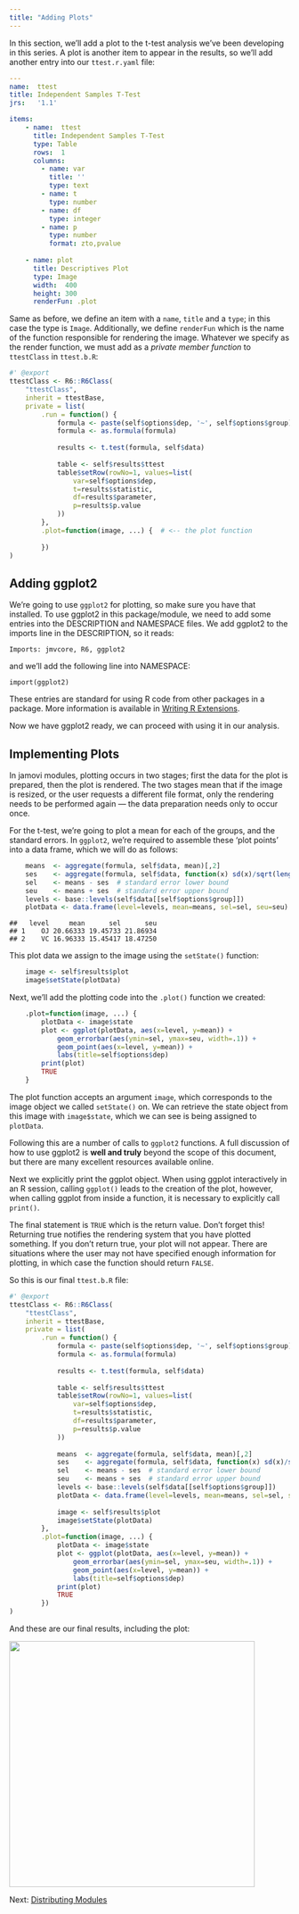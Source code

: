 ```yaml
---
title: "Adding Plots"
---
```


In this section, we'll add a plot to the t-test analysis we've been developing in this series. A plot is another item to appear in the results, so we'll add another entry into our `ttest.r.yaml` file:

```yaml
---
name:  ttest
title: Independent Samples T-Test
jrs:   '1.1'

items:
    - name:  ttest
      title: Independent Samples T-Test
      type: Table
      rows:  1
      columns:
        - name: var
          title: ''
          type: text
        - name: t
          type: number
        - name: df
          type: integer
        - name: p
          type: number
          format: zto,pvalue
    
    - name: plot
      title: Descriptives Plot
      type: Image
      width:  400
      height: 300
      renderFun: .plot
```

Same as before, we define an item with a `name`, `title` and a `type`; in this case the type is `Image`. Additionally, we define `renderFun` which is the name of the function responsible for rendering the image. Whatever we specify as the render function, we must add as a *private member function* to `ttestClass` in `ttest.b.R`:

```r
#' @export
ttestClass <- R6::R6Class(
    "ttestClass",
    inherit = ttestBase,
    private = list(
        .run = function() {
            formula <- paste(self$options$dep, '~', self$options$group)
            formula <- as.formula(formula)
            
            results <- t.test(formula, self$data)
            
            table <- self$results$ttest
            table$setRow(rowNo=1, values=list(
                var=self$options$dep,
                t=results$statistic,
                df=results$parameter,
                p=results$p.value
            ))
        },
        .plot=function(image, ...) {  # <-- the plot function
        
        })
)
```

## Adding ggplot2

We're going to use `ggplot2` for plotting, so make sure you have that installed. To use ggplot2 in this package/module, we need to add some entries into the DESCRIPTION and NAMESPACE files. We add ggplot2 to the imports line in the DESCRIPTION, so it reads:

```
Imports: jmvcore, R6, ggplot2
```

and we'll add the following line into NAMESPACE:

```
import(ggplot2)
```

These entries are standard for using R code from other packages in a package. More information is available in [Writing R Extensions](https://cran.r-project.org/doc/manuals/r-release/R-exts.html).

Now we have ggplot2 ready, we can proceed with using it in our analysis.

## Implementing Plots

In jamovi modules, plotting occurs in two stages; first the data for the plot is prepared, then the plot is rendered. The two stages mean that if the image is resized, or the user requests a different file format, only the rendering needs to be performed again --- the data preparation needs only to occur once.

For the t-test, we're going to plot a mean for each of the groups, and the standard errors. In `ggplot2`, we're required to assemble these 'plot points' into a data frame, which we will do as follows:

```r
    means  <- aggregate(formula, self$data, mean)[,2]
    ses    <- aggregate(formula, self$data, function(x) sd(x)/sqrt(length(x)))[,2]
    sel    <- means - ses  # standard error lower bound
    seu    <- means + ses  # standard error upper bound
    levels <- base::levels(self$data[[self$options$group]])
    plotData <- data.frame(level=levels, mean=means, sel=sel, seu=seu)
```
```
##   level     mean      sel      seu
## 1    OJ 20.66333 19.45733 21.86934
## 2    VC 16.96333 15.45417 18.47250
```

This plot data we assign to the image using the `setState()` function:

```r
    image <- self$results$plot
    image$setState(plotData)
```

Next, we'll add the plotting code into the `.plot()` function we created:

```r
    .plot=function(image, ...) {
        plotData <- image$state
        plot <- ggplot(plotData, aes(x=level, y=mean)) +
            geom_errorbar(aes(ymin=sel, ymax=seu, width=.1)) +
            geom_point(aes(x=level, y=mean)) +
            labs(title=self$options$dep)
        print(plot)
        TRUE
    }
```

The plot function accepts an argument `image`, which corresponds to the image object we called `setState()` on. We can retrieve the state object from this image with `image$state`, which we can see is being assigned to `plotData`.

Following this are a number of calls to `ggplot2` functions. A full discussion of how to use ggplot2 is **well and truly** beyond the scope of this document, but there are many excellent resources available online.

Next we explicitly print the ggplot object. When using ggplot interactively in an R session, calling `ggplot()` leads to the creation of the plot, however, when calling ggplot from inside a function, it is necessary to explicitly call `print()`.

The final statement is `TRUE` which is the return value. Don't forget this! Returning true notifies the rendering system that you have plotted something. If you don't return true, your plot will not appear. There are situations where the user may not have specified enough information for plotting, in which case the function should return `FALSE`.

So this is our final `ttest.b.R` file:

```r
#' @export
ttestClass <- R6::R6Class(
    "ttestClass",
    inherit = ttestBase,
    private = list(
        .run = function() {
            formula <- paste(self$options$dep, '~', self$options$group)
            formula <- as.formula(formula)
            
            results <- t.test(formula, self$data)
            
            table <- self$results$ttest
            table$setRow(rowNo=1, values=list(
                var=self$options$dep,
                t=results$statistic,
                df=results$parameter,
                p=results$p.value
            ))
            
            means  <- aggregate(formula, self$data, mean)[,2]
            ses    <- aggregate(formula, self$data, function(x) sd(x)/sqrt(length(x)))[,2]
            sel    <- means - ses  # standard error lower bound
            seu    <- means + ses  # standard error upper bound
            levels <- base::levels(self$data[[self$options$group]])
            plotData <- data.frame(level=levels, mean=means, sel=sel, seu=seu)
            
            image <- self$results$plot
            image$setState(plotData)
        },
        .plot=function(image, ...) {
            plotData <- image$state
            plot <- ggplot(plotData, aes(x=level, y=mean)) +
                geom_errorbar(aes(ymin=sel, ymax=seu, width=.1)) +
                geom_point(aes(x=level, y=mean)) +
                labs(title=self$options$dep)
            print(plot)
            TRUE
        })
)
```

And these are our final results, including the plot:

![](tuts0106-adding-plots-final.png){width=441px}

Next: [Distributing Modules](tuts0107-distributing-modules.html)
